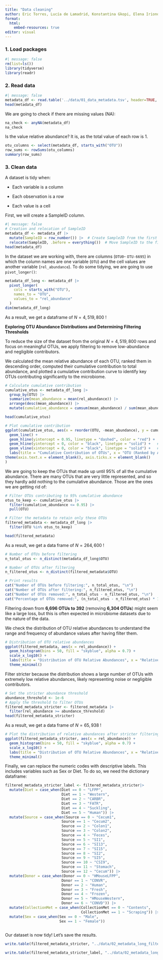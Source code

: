 ```yaml
---
title: "Data cleaning"
author: Eric Torres, Lucía de Lamadrid, Konstantina Gkopi, Elena Iriondo and Jorge Santiago
format:
  html:
    embed-resources: true
editor: visual
---
```


### 1. Load packages

```r
#| message: false 
rm(list=ls())
library(tidyverse) 
library(readr)
```

### 2. Read data

```r
#| message: false 
metadata_df <- read.table('../data/01_data_metadata.tsv', header=TRUE, sep='\t')
head(metadata_df)
```

We are going to check if there are missing values (NA):

```r
na_check <- anyNA(metadata_df)
na_check
```

Is the value relative abundance? It is, as the total value of each row is 1.

```r
otu_columns <- select(metadata_df, starts_with("OTU"))
row_sums <- rowSums(otu_columns)
summary(row_sums)
```

### 3. Clean data

A dataset is tidy when:

-   Each variable is a column

-   Each observation is a row

-   Each value is a cell

First, we will create a SampleID column.

```r
#| message: false 
# Creation and relocation of SampleID
metadata_df <- metadata_df |>
  mutate(SampleID = row_number()) |>  # Create SampleID from the first column
  relocate(SampleID, .before = everything())  # Move SampleID to the first position
head(metadata_df)
```

In the dataset we are working with, there are columns (`OTU0`- `OTU-6695`) in which the column names are one variable (`OTU`) and the cell values are another variable (`rel_abundance`). To do some tidying, we are going to use `pivot_longer()`:

```r
metadata_df_long <- metadata_df |> 
  pivot_longer(
    cols = starts_with("OTU"), 
    names_to = "OTU", 
    values_to = "rel_abundance"
  )
dim(metadata_df_long)
```

As a result, we get a dataframe of $N = 4,519,800$ !

**Exploring OTU Abundance Distributions and Determining Filtering Thresholds**

To reduce the size of the dataset from the original $N = 4,519,800$ rows and focus on meaningful OTUs, we apply filtering to remove low-abundance and negligible contributors.

We calculated the mean relative abundance of each OTU, ranked them in descending order, computed their cumulative contribution to total abundance, and plotted a cumulative contribution curve to identify key OTUs contributing significantly to the microbiome.

```r
# Calculate cumulative contribution
cumulative_otus <- metadata_df_long |>
  group_by(OTU) |>
  summarize(mean_abundance = mean(rel_abundance)) |>
  arrange(desc(mean_abundance)) |>
  mutate(cumulative_abundance = cumsum(mean_abundance) / sum(mean_abundance))

head(cumulative_otus)

# Plot cumulative contribution
ggplot(cumulative_otus, aes(x = reorder(OTU, -mean_abundance), y = cumulative_abundance, group = 1)) +
  geom_line() +
  geom_hline(yintercept = 0.95, linetype = "dashed", color = "red") +
  geom_hline(yintercept = 0, color = "black", linetype = "solid") +   # Add x-axis
  geom_vline(xintercept = 0, color = "black", linetype = "solid") +   # Add y-axis
  labs(title = "Cumulative Contribution of OTUs", x = "OTU (Ranked by Abundance)", y = "Cumulative Abundance") +  
theme(axis.text.x = element_blank(), axis.ticks.x = element_blank()
)

```

We are going to keep the OTUs that made up until 95% of all the cumulative abundance. There are many OTUs that are very little represented, and so they hardly add nothing to the cumulative abundance. Those are the ones we are getting rid of:

```r
# Filter OTUs contributing to 95% cumulative abundance
otus_to_keep <- cumulative_otus |>
  filter(cumulative_abundance <= 0.95) |>
  pull(OTU)

# Filter the metadata to retain only these OTUs
filtered_metadata <- metadata_df_long |>
  filter(OTU %in% otus_to_keep)

head(filtered_metadata)
```

As a result, we get a data frame of $N = 264,600$ !

```r
# Number of OTUs before filtering
n_total_otus <- n_distinct(metadata_df_long$OTU)

# Number of OTUs after filtering
n_filtered_otus <- n_distinct(filtered_metadata$OTU)

# Print results
cat("Number of OTUs before filtering:", n_total_otus, "\n")
cat("Number of OTUs after filtering:", n_filtered_otus, "\n")
cat("Number of OTUs removed:", n_total_otus - n_filtered_otus, "\n")
cat("Percentage of OTUs removed:", (n_total_otus - n_filtered_otus) * 100 / n_total_otus, "% \n")

```

Filtering down from **6,696 OTUs to 392** (removing **6,304 OTUs**) might seem like a large loss, but this is often expected in microbiome datasets due to the nature of the data.

We check the distribution of OTU relative abundances to understand the range and frequency of abundance values after having filter them.

```r
# Distribution of OTU relative abundances
ggplot(filtered_metadata, aes(x = rel_abundance)) +
  geom_histogram(bins = 50, fill = "skyblue", alpha = 0.7) +
  scale_x_log10() +
  labs(title = "Distribution of OTU Relative Abundances", x = "Relative Abundance (Log Scale)", y = "Frequency") +
  theme_minimal()

```

Filter stricter because the distribution shows a large number of OTUs with extremely low relative abundances, likely representing noise or negligible contributors.

```r
# Set the stricter abundance threshold
abundance_threshold <- 1e-6
# Apply the threshold to filter OTUs
filtered_metadata_stricter <- filtered_metadata |>
  filter(rel_abundance >= abundance_threshold)
head(filtered_metadata_stricter)
```

As a result, we get a data frame of $N = 65,938$ !

```r
# Plot the distribution of relative abundances after stricter filtering
ggplot(filtered_metadata_stricter, aes(x = rel_abundance)) +
  geom_histogram(bins = 50, fill = "skyblue", alpha = 0.7) +
  scale_x_log10() +
  labs(title = "Distribution of OTU Relative Abundances", x = "Relative Abundance (Log Scale)", y = "Frequency") +
  theme_minimal()

```

Finally, we can replace the numeric codes with descriptive labels. This includes variables such as Sex or Diet. To do so, we need the dictionary dataframe:

```r
filtered_metadata_stricter_label <- filtered_metadata_stricter|> 
  mutate(Diet = case_when(Diet == 0 ~ "LFPP",
                          Diet == 1 ~ "Western",
                          Diet == 2 ~ "CARBR",
                          Diet == 3 ~ "FATR",
                          Diet == 4 ~ "Suckling",
                          Diet == 5 ~ "Human")) |> 
  mutate(Source = case_when(Source == 0 ~ "Cecum1",
                          Source == 1 ~ "Cecum2", 
                          Source == 2 ~ "Colon1", 
                          Source == 3 ~ "Colon2", 
                          Source == 4 ~ "Feces",
                          Source == 5 ~ "SI1",
                          Source == 6 ~ "SI13", 
                          Source == 7 ~ "SI15", 
                          Source == 8 ~ "SI2", 
                          Source == 9 ~ "SI5",
                          Source == 10 ~ "CSI9", 
                          Source == 11 ~ "Stomach", 
                          Source == 12 ~ "Cecum")) |> 
  mutate(Donor = case_when(Donor == 0 ~ "HMouseLFPP",
                          Donor == 1 ~ "CONVR", 
                          Donor == 2 ~ "Human", 
                          Donor == 3 ~ "Fresh", 
                          Donor == 4 ~ "Frozen",
                          Donor == 5 ~ "HMouseWestern", 
                          Donor == 6 ~ "CONVD")) |> 
  mutate(CollectionMet = case_when(CollectionMet == 0 ~ "Contents",
                                   CollectionMet == 1 ~ "Scraping")) |> 
  mutate(Sex = case_when(Sex == 0 ~ "Male",
                         Sex == 1 ~ "Female")) 
  
```

Our dataset is now tidy! Let’s save the results.

```r
write.table(filtered_metadata_stricter, "../data/02_metadata_long_filtered.tsv", sep = "\t", quote = FALSE, col.names = NA)

write.table(filtered_metadata_stricter_label, "../data/02_metadata_long_filtered_label.tsv", sep = "\t", quote = FALSE, col.names = NA)
```
